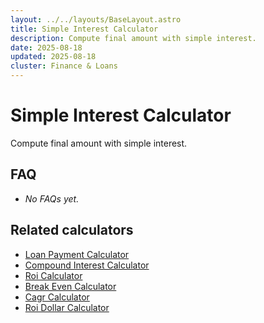 ```yaml
---
layout: ../../layouts/BaseLayout.astro
title: Simple Interest Calculator
description: Compute final amount with simple interest.
date: 2025-08-18
updated: 2025-08-18
cluster: Finance & Loans
---
```




# Simple Interest Calculator

Compute final amount with simple interest.

<Calculator schema={schema} />

## FAQ

- _No FAQs yet._

## Related calculators
- [Loan Payment Calculator](/calculators/loan-payment-calculator/)
- [Compound Interest Calculator](/calculators/compound-interest-calculator/)
- [Roi Calculator](/calculators/roi-calculator/)
- [Break Even Calculator](/calculators/break-even-calculator/)
- [Cagr Calculator](/calculators/cagr-calculator/)
- [Roi Dollar Calculator](/calculators/roi-dollar-calculator/)
